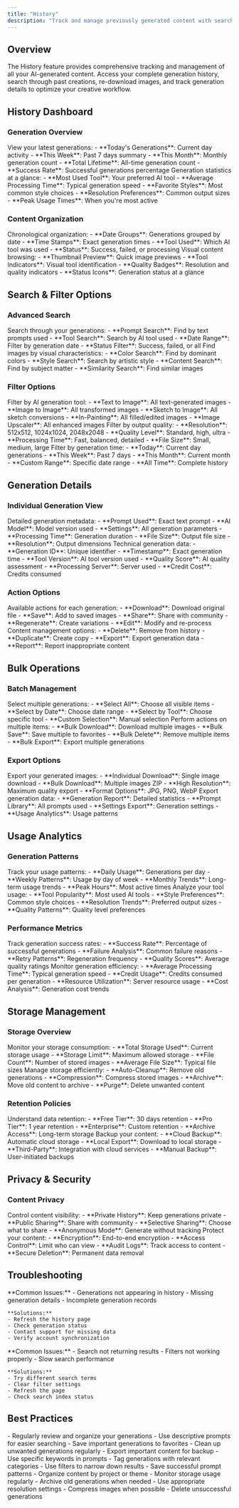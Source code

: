 ```yaml
---
title: "History"
description: "Track and manage previously generated content with search and filter options"
---
```


## Overview

The History feature provides comprehensive tracking and management of all your AI-generated content. Access your complete generation history, search through past creations, re-download images, and track generation details to optimize your creative workflow.

## History Dashboard

### Generation Overview

<AccordionGroup>
  <Accordion title="Recent Activity">
    View your latest generations:
    - **Today's Generations**: Current day activity
    - **This Week**: Past 7 days summary
    - **This Month**: Monthly generation count
    - **Total Lifetime**: All-time generation count
    - **Success Rate**: Successful generations percentage
  </Accordion>
  
  <Accordion title="Quick Stats">
    Generation statistics at a glance:
    - **Most Used Tool**: Your preferred AI tool
    - **Average Processing Time**: Typical generation speed
    - **Favorite Styles**: Most common style choices
    - **Resolution Preferences**: Common output sizes
    - **Peak Usage Times**: When you're most active
  </Accordion>
</AccordionGroup>

### Content Organization

<AccordionGroup>
  <Accordion title="Timeline View">
    Chronological organization:
    - **Date Groups**: Generations grouped by date
    - **Time Stamps**: Exact generation times
    - **Tool Used**: Which AI tool was used
    - **Status**: Success, failed, or processing
  </Accordion>
  
  <Accordion title="Grid View">
    Visual content browsing:
    - **Thumbnail Preview**: Quick image previews
    - **Tool Indicators**: Visual tool identification
    - **Quality Badges**: Resolution and quality indicators
    - **Status Icons**: Generation status at a glance
  </Accordion>
</AccordionGroup>

## Search & Filter Options

### Advanced Search

<AccordionGroup>
  <Accordion title="Text Search">
    Search through your generations:
    - **Prompt Search**: Find by text prompts used
    - **Tool Search**: Search by AI tool used
    - **Date Range**: Filter by generation date
    - **Status Filter**: Success, failed, or all
  </Accordion>
  
  <Accordion title="Visual Search">
    Find images by visual characteristics:
    - **Color Search**: Find by dominant colors
    - **Style Search**: Search by artistic style
    - **Content Search**: Find by subject matter
    - **Similarity Search**: Find similar images
  </Accordion>
</AccordionGroup>

### Filter Options

<AccordionGroup>
  <Accordion title="Tool Filters">
    Filter by AI generation tool:
    - **Text to Image**: All text-generated images
    - **Image to Image**: All transformed images
    - **Sketch to Image**: All sketch conversions
    - **In-Painting**: All filled/edited images
    - **Image Upscaler**: All enhanced images
  </Accordion>
  
  <Accordion title="Quality Filters">
    Filter by output quality:
    - **Resolution**: 512x512, 1024x1024, 2048x2048
    - **Quality Level**: Standard, high, ultra
    - **Processing Time**: Fast, balanced, detailed
    - **File Size**: Small, medium, large
  </Accordion>
  
  <Accordion title="Date Filters">
    Filter by generation time:
    - **Today**: Current day generations
    - **This Week**: Past 7 days
    - **This Month**: Current month
    - **Custom Range**: Specific date range
    - **All Time**: Complete history
  </Accordion>
</AccordionGroup>

## Generation Details

### Individual Generation View

<AccordionGroup>
  <Accordion title="Generation Information">
    Detailed generation metadata:
    - **Prompt Used**: Exact text prompt
    - **AI Model**: Model version used
    - **Settings**: All generation parameters
    - **Processing Time**: Generation duration
    - **File Size**: Output file size
    - **Resolution**: Output dimensions
  </Accordion>
  
  <Accordion title="Technical Details">
    Technical generation data:
    - **Generation ID**: Unique identifier
    - **Timestamp**: Exact generation time
    - **Tool Version**: AI tool version used
    - **Quality Score**: AI quality assessment
    - **Processing Server**: Server used
    - **Credit Cost**: Credits consumed
  </Accordion>
</AccordionGroup>

### Action Options

<AccordionGroup>
  <Accordion title="Image Actions">
    Available actions for each generation:
    - **Download**: Download original file
    - **Save**: Add to saved images
    - **Share**: Share with community
    - **Regenerate**: Create variations
    - **Edit**: Modify and re-process
  </Accordion>
  
  <Accordion title="Management Actions">
    Content management options:
    - **Delete**: Remove from history
    - **Duplicate**: Create copy
    - **Export**: Export generation data
    - **Report**: Report inappropriate content
  </Accordion>
</AccordionGroup>

## Bulk Operations

### Batch Management

<AccordionGroup>
  <Accordion title="Selection Tools">
    Select multiple generations:
    - **Select All**: Choose all visible items
    - **Select by Date**: Choose date range
    - **Select by Tool**: Choose specific tool
    - **Custom Selection**: Manual selection
  </Accordion>
  
  <Accordion title="Bulk Actions">
    Perform actions on multiple items:
    - **Bulk Download**: Download multiple images
    - **Bulk Save**: Save multiple to favorites
    - **Bulk Delete**: Remove multiple items
    - **Bulk Export**: Export multiple generations
  </Accordion>
</AccordionGroup>

### Export Options

<AccordionGroup>
  <Accordion title="Image Export">
    Export your generated images:
    - **Individual Download**: Single image download
    - **Bulk Download**: Multiple images ZIP
    - **High Resolution**: Maximum quality export
    - **Format Options**: JPG, PNG, WebP
  </Accordion>
  
  <Accordion title="Data Export">
    Export generation data:
    - **Generation Report**: Detailed statistics
    - **Prompt Library**: All prompts used
    - **Settings Export**: Generation settings
    - **Usage Analytics**: Usage patterns
  </Accordion>
</AccordionGroup>

## Usage Analytics

### Generation Patterns

<AccordionGroup>
  <Accordion title="Usage Trends">
    Track your usage patterns:
    - **Daily Usage**: Generations per day
    - **Weekly Patterns**: Usage by day of week
    - **Monthly Trends**: Long-term usage trends
    - **Peak Hours**: Most active times
  </Accordion>
  
  <Accordion title="Tool Preferences">
    Analyze your tool usage:
    - **Tool Popularity**: Most used AI tools
    - **Style Preferences**: Common style choices
    - **Resolution Trends**: Preferred output sizes
    - **Quality Patterns**: Quality level preferences
  </Accordion>
</AccordionGroup>

### Performance Metrics

<AccordionGroup>
  <Accordion title="Generation Success">
    Track generation success rates:
    - **Success Rate**: Percentage of successful generations
    - **Failure Analysis**: Common failure reasons
    - **Retry Patterns**: Regeneration frequency
    - **Quality Scores**: Average quality ratings
  </Accordion>
  
  <Accordion title="Efficiency Metrics">
    Monitor generation efficiency:
    - **Average Processing Time**: Typical generation speed
    - **Credit Usage**: Credits consumed per generation
    - **Resource Utilization**: Server resource usage
    - **Cost Analysis**: Generation cost trends
  </Accordion>
</AccordionGroup>

## Storage Management

### Storage Overview

<AccordionGroup>
  <Accordion title="Storage Usage">
    Monitor your storage consumption:
    - **Total Storage Used**: Current storage usage
    - **Storage Limit**: Maximum allowed storage
    - **File Count**: Number of stored images
    - **Average File Size**: Typical file sizes
  </Accordion>
  
  <Accordion title="Storage Optimization">
    Manage storage efficiently:
    - **Auto-Cleanup**: Remove old generations
    - **Compression**: Compress stored images
    - **Archive**: Move old content to archive
    - **Purge**: Delete unwanted content
  </Accordion>
</AccordionGroup>

### Retention Policies

<AccordionGroup>
  <Accordion title="Data Retention">
    Understand data retention:
    - **Free Tier**: 30 days retention
    - **Pro Tier**: 1 year retention
    - **Enterprise**: Custom retention
    - **Archive Access**: Long-term storage
  </Accordion>
  
  <Accordion title="Backup Options">
    Backup your content:
    - **Cloud Backup**: Automatic cloud storage
    - **Local Export**: Download to local storage
    - **Third-Party**: Integration with cloud services
    - **Manual Backup**: User-initiated backups
  </Accordion>
</AccordionGroup>

## Privacy & Security

### Content Privacy

<AccordionGroup>
  <Accordion title="Privacy Settings">
    Control content visibility:
    - **Private History**: Keep generations private
    - **Public Sharing**: Share with community
    - **Selective Sharing**: Choose what to share
    - **Anonymous Mode**: Generate without tracking
  </Accordion>
  
  <Accordion title="Data Protection">
    Protect your content:
    - **Encryption**: End-to-end encryption
    - **Access Control**: Limit who can view
    - **Audit Logs**: Track access to content
    - **Secure Deletion**: Permanent data removal
  </Accordion>
</AccordionGroup>

## Troubleshooting

<AccordionGroup>
  <Accordion title="Missing Generations">
    **Common Issues:**
    - Generations not appearing in history
    - Missing generation details
    - Incomplete generation records
    
    **Solutions:**
    - Refresh the history page
    - Check generation status
    - Contact support for missing data
    - Verify account synchronization
  </Accordion>
  
  <Accordion title="Search Problems">
    **Common Issues:**
    - Search not returning results
    - Filters not working properly
    - Slow search performance
    
    **Solutions:**
    - Try different search terms
    - Clear filter settings
    - Refresh the page
    - Check search index status
  </Accordion>
</AccordionGroup>

## Best Practices

<Accordion title="History Management">
- Regularly review and organize your generations
- Use descriptive prompts for easier searching
- Save important generations to favorites
- Clean up unwanted generations regularly
- Export important content for backup
</Accordion>

<Accordion title="Search Optimization">
- Use specific keywords in prompts
- Tag generations with relevant categories
- Use filters to narrow down results
- Save successful prompt patterns
- Organize content by project or theme
</Accordion>

<Accordion title="Storage Efficiency">
- Monitor storage usage regularly
- Archive old generations when needed
- Use appropriate resolution settings
- Compress images when possible
- Delete unsuccessful generations
</Accordion>
